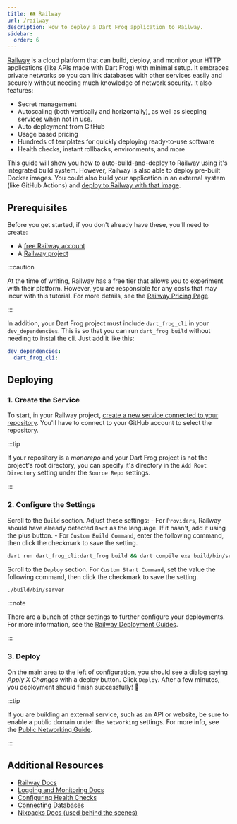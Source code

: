 ```yaml
---
title: 🛤️ Railway
url: /railway
description: How to deploy a Dart Frog application to Railway.
sidebar:
  order: 6
---
```


[Railway](https://railway.app) is a cloud platform that can build, deploy, and
monitor your HTTP applications (like APIs made with Dart Frog) with minimal
setup. It embraces private networks so you can link databases with other
services easily and securely without needing much knowledge of network security.
It also features:

- Secret management
- Autoscaling (both vertically and horizontally), as well as sleeping services
  when not in use.
- Auto deployment from GitHub
- Usage based pricing
- Hundreds of templates for quickly deploying ready-to-use software
- Health checks, instant rollbacks, environments, and more

This guide will show you how to auto-build-and-deploy to Railway using it's
integrated build system. However, Railway is also able to deploy pre-built
Docker images. You could also build your application in an external system (like
GitHub Actions) and
[deploy to Railway with that image](https://docs.railway.app/overview/the-basics#services).

## Prerequisites

Before you get started, if you don't already have these, you'll need to create:

- A [free Railway account](https://railway.app)
- A [Railway project](https://railway.app/dashboard)

:::caution

At the time of writing, Railway has a free tier that allows you to experiment
with their platform. However, you are responsible for any costs that may incur
with this tutorial. For more details, see the
[Railway Pricing Page](https://railway.app/pricing).

:::

In addition, your Dart Frog project must include `dart_frog_cli` in your
`dev_dependencies`. This is so that you can run `dart_frog build` without
needing to instal the cli. Just add it like this:

```yaml
dev_dependencies:
  dart_frog_cli:
```

## Deploying

### 1. Create the Service

To start, in your Railway project,
[create a new service connected to your repository](https://docs.railway.app/guides/services#creating-a-service).
You'll have to connect to your GitHub account to select the repository.

:::tip

If your repository is a _monorepo_ and your Dart Frog project is not the
project's root directory, you can specify it's directory in the
`Add Root Directory` setting under the `Source Repo` settings.

:::

### 2. Configure the Settings

Scroll to the `Build` section. Adjust these settings: - For `Providers`, Railway
should have already detected `Dart` as the language. If it hasn't, add it using
the plus button. - For `Custom Build Command`, enter the following command, then
click the checkmark to save the setting.

```bash
dart run dart_frog_cli:dart_frog build && dart compile exe build/bin/server.dart -o build/bin/server
```

Scroll to the `Deploy` section. For `Custom Start Command`, set the value the
following command, then click the checkmark to save the setting.

```bash
./build/bin/server
```

:::note

There are a bunch of other settings to further configure your deployments. For
more information, see the
[Railway Deployment Guides](https://docs.railway.app/guides/deployments).

:::

### 3. Deploy

On the main area to the left of configuration, you should see a dialog saying
_Apply X Changes_ with a deploy button. Click `Deploy`. After a few minutes, you
deployment should finish successfully! 🎉

:::tip

If you are building an external service, such as an API or website, be sure to
enable a public domain under the `Networking` settings. For more info, see the
[Public Networking Guide](https://docs.railway.app/guides/public-networking).

:::

## Additional Resources

- [Railway Docs](https://docs.railway.app)
- [Logging and Monitoring Docs](https://docs.railway.app/guides/logs)
- [Configuring Health Checks](https://docs.railway.app/guides/healthchecks-and-restarts)
- [Connecting Databases](https://docs.railway.app/guides/databases)
- [Nixpacks Docs (used behind the scenes)](https://nixpacks.com/docs)
